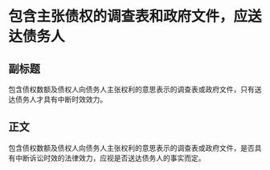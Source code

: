 # 包含主张债权的调查表和政府文件，应送达债务人
## 副标题
包含债权数额及债权人向债务人主张权利的意思表示的调查表或政府文件，只有送达债务人才具有中断时效效力。
## 正文
包含债权数额及债权人向债务人主张权利的意思表示的调查表或政府文件，是否具有中断诉讼时效的法律效力，应视是否送达债务人的事实而定。